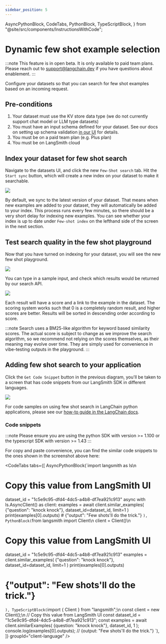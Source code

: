 ```yaml
---
sidebar_position: 5
---
```


  AsyncPythonBlock,
  CodeTabs,
  PythonBlock,
  TypeScriptBlock,
} from "@site/src/components/InstructionsWithCode";

# Dynamic few shot example selection

:::note
This feature is in open beta. It is only available to paid team plans. Please reach out to support@langchain.dev
if you have questions about enablement.
:::

Configure your datasets so that you can search for few shot examples based on an incoming request.

## Pre-conditions

1. Your dataset must use the KV store data type (we do not currently support chat model or LLM type datasets)
2. You must have an input schema defined for your dataset. See our docs on setting up schema validation [in our UI](./manage_datasets_in_application#dataset-schema-validation) for details.
3. You must be on a paid team plan (e.g. Plus plan)
4. You must be on LangSmith cloud

## Index your dataset for few shot search

Navigate to the datasets UI, and click the new `Few-Shot search` tab. Hit the `Start sync` button, which will
create a new index on your dataset to make it searchable.

![](../static/few_shot_tab_unsynced.png)

By default, we sync to the latest version of your dataset. That means when new examples are added to your dataset, they
will automatically be added to your index. This process runs every few minutes, so there should be a very short delay for
indexing new examples. You can see whether your index is up to date under `Few-shot index` on the lefthand side of the screen
in the next section.

## Test search quality in the few shot playground

Now that you have turned on indexing for your dataset, you will see the new few shot playground.

![](../static/few_shot_synced_empty_state.png)

You can type in a sample input, and check which results would be returned by our search API.

![](../static/few_shot_search_results.png)

Each result will have a score and a link to the example in the dataset. The scoring system works such that
0 is a completely random result, and higher scores are better. Results will be sorted in descending order
according to score.

:::note
Search uses a BM25-like algorithm for keyword based similarity scores. The actual score is subject to change
as we improve the search algorithm, so we recommend not relying on the scores themselves, as their meaning
may evolve over time. They are simply used for convenience in vibe-testing outputs in the playground.
:::

## Adding few shot search to your application

Click the `Get Code Snippet` button in the previous diagram, you'll be taken to a screen that has
code snippets from our LangSmith SDK in different languages.

![](../static/few_shot_code_snippet.png)

For code samples on using few shot search in LangChain python applications, please see our [how-to guide
in the LangChain docs](https://python.langchain.com/v0.2/docs/how_to/example_selectors_langsmith/).

### Code snippets

:::note
Please ensure you are using the python SDK with version >= 1.100 or the typescript SDK with version >= 1.43
:::

For copy and paste convenience, you can find the similar code snippets to the ones shown in the screenshot above
here:

<CodeTabs
  tabs={[
    AsyncPythonBlock(`import langsmith as ls\n
# Copy this value from LangSmith UI
dataset_id = "1c5e9c95-dfd4-4dc5-a4b8-df7ea921c913"
async with ls.AsyncClient() as client:
    examples = await client.similar_examples(
        {"question": "knock knock"}, dataset_id=dataset_id, limit=1
    )
    print(examples[0].outputs)
    # {"output": "Few shots'll do the trick."}
`),
    PythonBlock(`from langsmith import Client\n
client = Client()\n
# Copy this value from LangSmith UI
dataset_id = "1c5e9c95-dfd4-4dc5-a4b8-df7ea921c913"
examples = client.similar_examples(
    {"question": "knock knock"}, dataset_id=dataset_id, limit=1
)
print(examples[0].outputs)
# {"output": "Few shots'll do the trick."}
`),
    TypeScriptBlock(`import { Client } from "langsmith";\n
const client = new Client();\n
// Copy this value from LangSmith UI
const dataset_id = "1c5e9c95-dfd4-4dc5-a4b8-df7ea921c913";
const examples = await client.similarExamples(
  {question: "knock knock"}, dataset_id, 1
);
console.log(examples[0].outputs);
// {output: "Few shots'll do the trick."}
`),
  ]}
  groupId="client-language"
/>
